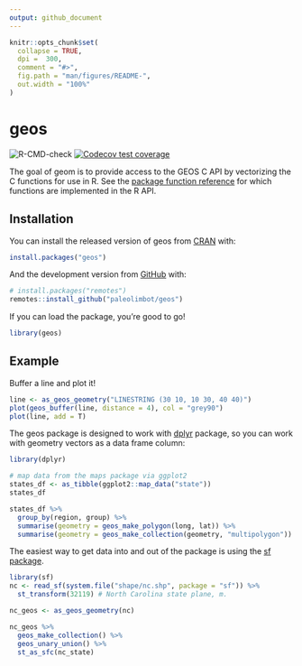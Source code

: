 ```yaml
---
output: github_document
---
```


<!-- README.md is generated from README.Rmd. Please edit that file -->

```r
knitr::opts_chunk$set(
  collapse = TRUE,
  dpi =  300,
  comment = "#>",
  fig.path = "man/figures/README-",
  out.width = "100%"
)
```

# geos

<!-- badges: start -->
![R-CMD-check](https://github.com/paleolimbot/geos/workflows/R-CMD-check/badge.svg)
[![Codecov test coverage](https://codecov.io/gh/paleolimbot/geos/branch/master/graph/badge.svg)](https://app.codecov.io/gh/paleolimbot/geos?branch=master)
<!-- badges: end -->

The goal of geom is to provide access to the GEOS C API by vectorizing the C functions for use in R. See the [package function reference](https://paleolimbot.github.io/geos/reference/index.html) for which functions are implemented in the R API.

## Installation

You can install the released version of geos from [CRAN](https://CRAN.R-project.org) with:

``` r
install.packages("geos")
```

And the development version from [GitHub](https://github.com/) with:

``` r
# install.packages("remotes")
remotes::install_github("paleolimbot/geos")
```

If you can load the package, you're good to go!

```r
library(geos)
```

## Example

Buffer a line and plot it!

```r
line <- as_geos_geometry("LINESTRING (30 10, 10 30, 40 40)")
plot(geos_buffer(line, distance = 4), col = "grey90")
plot(line, add = T)
```

The geos package is designed to work with [dplyr](https://dplyr.tidyverse.org/) package, so you can work with geometry vectors as a data frame column:

```r
library(dplyr)

# map data from the maps package via ggplot2
states_df <- as_tibble(ggplot2::map_data("state"))
states_df

states_df %>% 
  group_by(region, group) %>% 
  summarise(geometry = geos_make_polygon(long, lat)) %>% 
  summarise(geometry = geos_make_collection(geometry, "multipolygon"))
```

The easiest way to get data into and out of the package is using the [sf package](https://r-spatial.github.io/sf/).

```r
library(sf)
nc <- read_sf(system.file("shape/nc.shp", package = "sf")) %>%
  st_transform(32119) # North Carolina state plane, m.

nc_geos <- as_geos_geometry(nc)

nc_geos %>% 
  geos_make_collection() %>% 
  geos_unary_union() %>% 
  st_as_sfc(nc_state)
```
